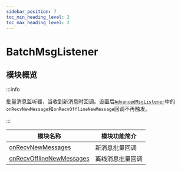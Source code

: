 ```yaml
---
sidebar_position: 7
toc_min_heading_level: 2
toc_max_heading_level: 2
---
```


# BatchMsgListener

## 模块概览

:::info

批量消息监听器，当收到新消息时回调。设置后[`AdvancedMsgListener`](docs/sdks/listener/advancedMsgListener.mdx)中的`onRecvNewMessage`和`onRecvOfflineNewMessage`回调不再触发。

:::

| 模块名称                                                                    | 模块功能简介     |
| --------------------------------------------------------------------------- | ---------------- |
| [onRecvNewMessages](docs/sdks/callback/onRecvNewMessages.mdx)               | 新消息批量回调   |
| [onRecvOfflineNewMessages](docs/sdks/callback/onRecvOfflineNewMessages.mdx) | 离线消息批量回调 |

